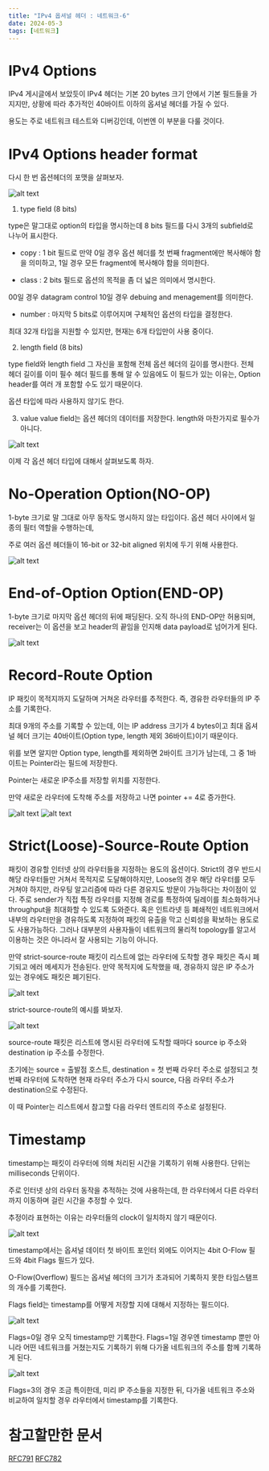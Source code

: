 ```yaml
---
title: "IPv4 옵셔널 헤더 : 네트워크-6"
date: 2024-05-3
tags: [네트워크]
---
```


# IPv4 Options

IPv4 게시글에서 보았듯이 IPv4 헤더는 기본 20 bytes 크기 안에서 기본 필드들을 가지지만,
상황에 따라 추가적인 40바이트 이하의 옵셔널 헤더를 가질 수 있다.

용도는 주로 네트워크 테스트와 디버깅인데,
이번엔 이 부분을 다룰 것이다.

# IPv4 Options header format

다시 한 번 옵션헤더의 포맷을 살펴보자.

![alt text](/blog/ipv4_options/image.png)

1. type field (8 bits)

type은 말그대로 option의 타입을 명시하는데
8 bits 필드를 다시 3개의 subfield로 나누어 표시한다.

- copy : 1 bit 필드로 만약 0일 경우 옵션 헤더를 첫 번째 fragment에만 복사해야 함을 의미하고, 1일 경우 모든 fragment에 복사해야 함을 의미한다.

- class : 2 bits 필드로 옵션의 목적을 좀 더 넓은 의미에서 명시한다.

00일 경우 datagram control
10일 경우 debuing and menagement를 의미한다.

- number : 마지막 5 bits로 이루어지며 구체적인 옵션의 타입을 결정한다.

최대 32개 타입을 지원할 수 있지만, 현재는 6개 타입만이 사용 중이다.

2. length field (8 bits)

type field와 length field 그 자신을 포함해 전체 옵션 헤더의 길이를 명시한다.
전체 헤더 길이를 이미 필수 헤더 필드를 통해 알 수 있음에도 이 필드가 있는 이유는, Option header를 여러 개 포함할 수도 있기 때문이다.

옵션 타입에 따라 사용하지 않기도 한다.

3. value 
value field는 옵션 헤더의 데이터를 저장한다.
length와 마찬가지로 필수가 아니다.

![alt text](/blog/ipv4_options/image-1.png)

이제 각 옵션 헤더 타입에 대해서 살펴보도록 하자.

# No-Operation Option(NO-OP)

1-byte 크기로 말 그대로 아무 동작도 명시하지 않는 타입이다.
옵션 헤더 사이에서 일종의 필터 역할을 수행하는데,

주로 여러 옵션 헤더들이 16-bit or 32-bit aligned 위치에 두기 위해 사용한다.

![alt text](/blog/ipv4_options/image-2.png)

# End-of-Option Option(END-OP)

1-byte 크기로 마지막 옵션 헤더의 뒤에 패딩된다.
오직 하나의 END-OP만 허용되며, receiver는 이 옵션을 보고 header의 끝임을 인지해 data payload로 넘어가게 된다.

![alt text](/blog/ipv4_options/image-3.png)

# Record-Route Option

IP 패킷이 목적지까지 도달하며 거쳐온 라우터를 추적한다. 즉, 경유한 라우터들의 IP 주소를 기록한다.

최대 9개의 주소를 기록할 수 있는데, 이는 IP address 크기가 4 bytes이고 최대 옵셔널 헤더 크기는 40바이트(Option type, length 제외 36바이트)이기 때문이다.

위를 보면 알지만 Option type, length를 제외하면 2바이트 크기가 남는데, 그 중 1바이트는 Pointer라는 필드에 저장한다.

Pointer는 새로운 IP주소를 저장할 위치를 지정한다.

만약 새로운 라우터에 도착해 주소를 저장하고 나면 pointer += 4로 증가한다.

![alt text](/blog/ipv4_options/image-4.png)
![alt text](/blog/ipv4_options/image-5.png)

# Strict(Loose)-Source-Route Option

패킷이 경유할 인터넷 상의 라우터들을 지정하는 용도의 옵션이다.
Strict의 경우 반드시 해당 라우터들만 거쳐서 목적지로 도달해야하지만, Loose의 경우 해당 라우터를 모두 거쳐야 하지만, 라우팅 알고리즘에 따라 다른 경유지도 방문이 가능하다는 차이점이 있다.
주로 sender가 직접 특정 라우터를 지정해 경로를 특정하여 딜레이를 최소화하거나 throughput을 최대화할 수 있도록 도와준다.
혹은 인트라넷 등 폐쇄적인 네트워크에서 내부의 라우터만을 경유하도록 지정하여 패킷의 유출을 막고 신뢰성을 확보하는 용도로도 사용가능하다.
그러나 대부분의 사용자들이 네트워크의 물리적 topology를 알고서 이용하는 것은 아니라서 잘 사용되는 기능이 아니다.

만약 strict-source-route 패킷이 리스트에 없는 라우터에 도착할 경우 패킷은 즉시 폐기되고 에러 메세지가 전송된다.
만약 목적지에 도착했을 때, 경유하지 않은 IP 주소가 있는 경우에도 패킷은 폐기된다.

![alt text](/blog/ipv4_options/image-6.png)

strict-source-route의 예시를 봐보자.

![alt text](/blog/ipv4_options/image-7.png)

source-route 패킷은 리스트에 명시된 라우터에 도착할 때마다 source ip 주소와 destination ip 주소를 수정한다.

초기에는 source = 출발점 호스트, destination = 첫 번째 라우터 주소로 설정되고
첫 번째 라우터에 도착하면 현재 라우터 주소가 다시 source, 다음 라우터 주소가 destination으로 수정된다.

이 때 Pointer는 리스트에서 참고할 다음 라우터 엔트리의 주소로 설정된다.

# Timestamp

timestamp는 패킷이 라우터에 의해 처리된 시간을 기록하기 위해 사용한다.
단위는 milliseconds 단위이다.

주로 인터넷 상의 라우터 동작을 추적하는 것에 사용하는데, 한 라우터에서 다른 라우터까지 이동하며 걸린 시간을 추정할 수 있다.

추정이라 표현하는 이유는 라우터들의 clock이 일치하지 않기 때문이다.

![alt text](/blog/ipv4_options/image-8.png)

timestamp에서는 옵셔널 데이터 첫 바이트 포인터 외에도 이어지는 4bit O-Flow 필드와 4bit Flags 필드가 있다.

O-Flow(Overflow) 필드는 옵셔널 헤더의 크기가 초과되어 기록하지 못한 타임스탬프의 개수를 기록한다.

Flags field는 timestamp를 어떻게 저장할 지에 대해서 지정하는 필드이다.

![alt text](/blog/ipv4_options/image-9.png)

Flags=0일 경우 오직 timestamp만 기록한다.
Flags=1일 경우엔 timestamp 뿐만 아니라 어떤 네트워크를 거쳤는지도 기록하기 위해 다가올 네트워크의 주소를 함께 기록하게 된다.

![alt text](/blog/ipv4_options/image-10.png)

Flags=3의 경우 조금 특이한데, 미리 IP 주소들을 지정한 뒤, 다가올 네트워크 주소와 비교하여 일치할 경우 라우터에서 timestamp를 기록한다.

# 참고할만한 문서

[RFC791](https://www.ietf.org/rfc/rfc791.txt)
[RFC782](https://www.rfc-editor.org/rfc/rfc781.html)
